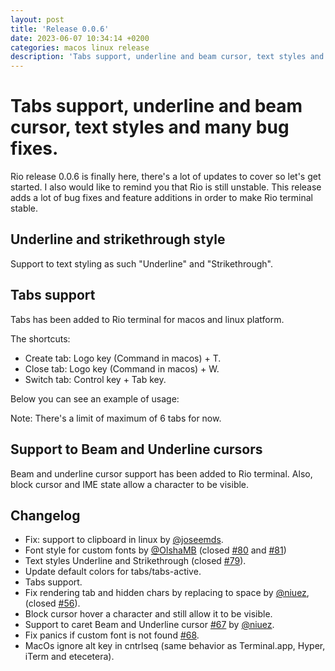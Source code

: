 ```yaml
---
layout: post
title: 'Release 0.0.6'
date: 2023-06-07 10:34:14 +0200
categories: macos linux release
description: 'Tabs support, underline and beam cursor, text styles and many bug fixes.'
---
```



# Tabs support, underline and beam cursor, text styles and many bug fixes.

Rio release 0.0.6 is finally here, there's a lot of updates to cover so let's get started. I also would like to remind you that Rio is still unstable. This release adds a lot of bug fixes and feature additions in order to make Rio terminal stable.

## Underline and strikethrough style

Support to text styling as such "Underline" and "Strikethrough".

## Tabs support

Tabs has been added to Rio terminal for macos and linux platform.

The shortcuts:

- Create tab: Logo key (Command in macos) + T.
- Close tab: Logo key (Command in macos) + W.
- Switch tab: Control key + Tab key.

Below you can see an example of usage:

<Tweet id="1664585160958922755" />

Note: There's a limit of maximum of 6 tabs for now.

## Support to Beam and Underline cursors

Beam and underline cursor support has been added to Rio terminal. Also, block cursor and IME state allow a character to be visible.

<Tweet id="1664146499398139906" />

## Changelog

- Fix: support to clipboard in linux by [@joseemds](https://github.com/joseemds).
- Font style for custom fonts by [@OlshaMB](https://github.com/OlshaMB) (closed [#80](https://github.com/raphamorim/rio/issues/80) and [#81](https://github.com/raphamorim/rio/issues/81))
- Text styles Underline and Strikethrough (closed [#79](https://github.com/raphamorim/rio/issues/79)).
- Update default colors for tabs/tabs-active.
- Tabs support.
- Fix rendering tab and hidden chars by replacing to space by [@niuez](https://github.com/niuez), (closed [#56](https://github.com/raphamorim/rio/issues/56)).
- Block cursor hover a character and still allow it to be visible.
- Support to caret Beam and Underline cursor [#67](https://github.com/raphamorim/rio/issues/67) by [@niuez](https://github.com/niuez).
- Fix panics if custom font is not found [#68](https://github.com/raphamorim/rio/issues/68).
- MacOs ignore alt key in cntrlseq (same behavior as Terminal.app, Hyper, iTerm and etecetera).
